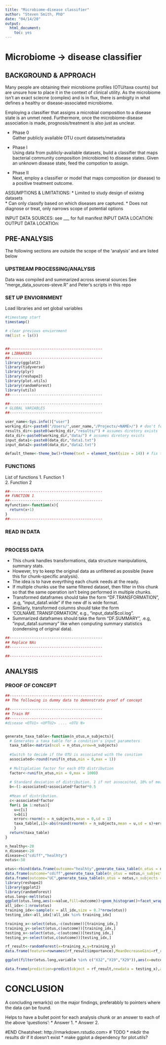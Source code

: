 ```yaml
---
title: "Microbiome-disease classifier"
author: "Steven Smith, PhD"
date: "04/14/20"
output: 
  html_document: 
    toc: yes
---
```


# Microbiome -> disease classifier
## BACKGROUND & APPROACH
Many people are obtaining their microbiome profiles (OTU/taxa counts) but are unsure how to place it in the context of clinical utility. As the microbiome isn't an exact sciecne (complex) and is in flux, there is ambigity in what defines a healthy or disease-associated microbiome. 

Employing a classifier that assigns a microbial composition to a disease state is an unmet need. Furthermore, once the microbiome-disease association is made, prognosis/treatment is also just as unclear. 

* Phase 0  
Gather publicly available OTU count datasets/metadata

* Phase I  
Using data from publicly-available datasets, build a classifier that maps bacterial community composition (microbiome) to disease states. Given an unknown disease state, feed the compotion to assign. 

* Phase II  
Next, employ a classifier or model that maps composition (or disease) to a positive treatment outcome. 


ASSUMPTIONS & LIMITATIONS: 
* Limited to study design of existng datasets  
* Can only classify based on which diseases are captured. 
* Does not diagnose or treat, only narrows scope of potential options  

INPUT DATA SOURCES: <various> see ___ for full manifest
INPUT DATA LOCATION: 
OUTPUT DATA LOCATIOn: 

## PRE-ANALYSIS
The following sections are outside the scope of the 'analysis' and are listed below

### UPSTREAM PROCESSING/ANALYSIS
Data was compiled and summarized across several sources
See "merge_data_sources-steve.R" and Peter's scripts in this repo


### SET UP ENVIORNMENT
Load libraries and set global variables
```r
#timestamp start
timestamp()

# clear previous enviornment
rm(list = ls())


##------------------------------------------
## LIBRARIES
##------------------------------------------
library(ggplot2)
library(tidyverse)
library(plyr)
library(reshape2)
library(plot.utils)
library(randomForest)
library(utils)
##------------------------------------------

##------------------------------------------
# GLOBAL VARIABLES
##------------------------------------------

user_name<-Sys.info()["user"]
working_dir<-paste0("/Users/",user_name,"/Projects/<NAME>/") # don't forget trailing /
results_dir<-paste0(working_dir,"results/") # assumes diretory exists
data_dir<-paste0(working_dir,"data/") # assumes diretory exists
input_data1<-paste0(data_dir,"data1.txt") 
input_data2<-paste0(data_dir,"data2.txt") 

default_theme<-theme_bw()+theme(text = element_text(size = 14)) # fix this


```
### FUNCTIONS
List of functions
1. Function 1  
2. Function 2  
```r
##------------------------------------------
## FUNCTION 1
##------------------------------------------
myfunction<-function(x){
  return(x+1)
}
##------------------------------------------
```

### READ IN DATA

```r

```

### PROCESS DATA
* This chunk handles transformations, data structure manipulations, summary stats.  
* However, try to keep the original data as unfiltered as possible (leave this for chunk-specific analysis).   
* The idea is to have eveyrthing each chunk needs at the ready.   
* If multiple chunks use the same filtered dataset, then filter in this chunk so that the same operation isn't being performed in multiple chunks.  
* Transformed dataframes should take the form "DF.TRANSFORMATION", .e.g, "input_data1.wide" if the new df is wide format.  
* Similarly, transformed columns should take the form 'COLNAME.TRANSFORMATION', e.g., "input_data1$col.log".  
* Summarized dataframes should take the form "DF.SUMMARY", .e.g, "input_data1.summary" like when computing summary statistics (condensing of original data).   

```r

##------------------------------------------
## Replace NAs
##------------------------------------------

##------------------------------------------
```
## ANALYSIS

### PROOF OF CONCEPT 

```r

##------------------------------------------
## The following is dummy data to demonstrate proof of concept 

##------------------------------------------
## Train RF
##------------------------------------------
#disease <OTU1> <OPTU2> .... <OTU N>


generate_taxa_table<-function(n_otus,n_subjects){
  # Generates a taxa table for a condition's input parameters
  taxa_table<-matrix(ncol = n_otus,nrow=n_subjects)
  
  #Switch to decide if the OTU is associated with the conition
  associated<-round(runif(n_otus,min = 0,max = 1))
  
  # Multiplation factor for each OTU distribution
  factor<-runif(n_otus,min = 0,max = 1000)
  
  # Standard deviation of distribution. 1 if not assocaited, 10% of mean if associated
  b<-(1-associated)+associated*factor*0.5
  
  #Mean of distribution. 
  c<-associated*factor
  for(i in 1:notus){
    u=c[i]
    s=b[i]
    error<-rnorm(n = n_subjects,mean = 0,sd = 1)
    taxa_table[,i]<-abs(round(rnorm(n = n_subjects,mean = u,sd = s)+error))
    }
  return(taxa_table)
}

n_healthy<-20
n_disease<-20
disease=c("cdiff","healhty")
notus<-50

otus<-rbind(data.frame(outcome="healhty",generate_taxa_table(n_otus = notus,n_subjects = n_healthy)),
data.frame(outcome="cdiff",generate_taxa_table(n_otus = notus,n_subjects = n_disease)),
data.frame(outcome="UC",generate_taxa_table(n_otus = notus,n_subjects = n_disease)))
library(reshape2)
library(ggplot2)
library(randomForest)
otus.long<-melt(otus)
ggplot(otus.long,aes(x=value,fill=outcome))+geom_histogram()+facet_wrap(~variable)
all_idx<-1:nrow(otus)
training_idx<-sample(x = all_idx,size = 0.7*nrow(otus))
testing_idx<-all_idx[!all_idx %in% training_idx]

training_x<-select(otus,-c(outcome))[training_idx,]
training_y<-select(otus,c(outcome))[training_idx,]
testing_x<-select(otus,-c(outcome))[testing_idx,]
testing_y<-select(otus,c(outcome))[testing_idx,]

rf_result<-randomForest(x=training_x,y=training_y)
data.frame(feature=rownames(rf_result$importance),MeanDecreaseGini=rf_result$importance) %>% arrange(-MeanDecreaseGini)

ggplot(filter(otus.long,variable %in% c("X32","X19","X29")),aes(x=outcome,y=value,col=variable))+geom_point()+facet_wrap(~variable)

data.frame(prediction=predict(object = rf_result,newdata = testing_x),actual=testing_y)

```

# CONCLUSION
A concluding remark(s) on the major findings, preferabbly to pointers where the data can be found. 

Helps to have a bullet point for each analysis chunk or an answer to each of the above 'questions':
*  Answer 1. 
*  Answer 2.  

#END
Cheatsheet:
http://rmarkdown.rstudio.com>
# TODO
* mkdir the results dir if it doesn't exist
* make ggplot a dependency for plot.utils?
